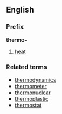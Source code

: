 ==English==
===Prefix===
'''thermo-'''

#[[heat]]

===Related terms===
*[[thermodynamics]]
*[[thermometer]]
*[[thermonuclear]]
*[[thermoplastic]]
*[[thermostat]]
